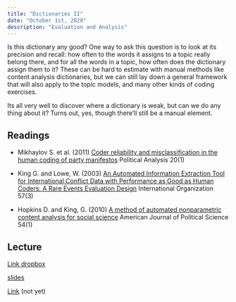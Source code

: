 ```yaml
---
title: "Dictionaries II"
date: "October 1st, 2020"
description: "Evaluation and Analysis"
---
```


Is this dictionary any good? One way to ask this question is to look
at its precision and recall: how often to the words it assigns to a
topic really belong there, and for all the words in a topic, how often
does the dictionary assign them to it? These can be hard to estimate
with manual methods like content analysis dictionaries, but we can still
lay down a general framework that will also apply to the topic models,
and many other kinds of coding exercises.

Its all very well to discover where a dictionary is weak, but can we do
any thing about it? Turns out, yes, though there'll still be a manual
element.


## Readings

- Mikhaylov S. et al. (2011) [Coder reliability and misclassification in the human coding of party manifestos](http://pan.oxfordjournals.org/cgi/doi/10.1093/pan/mpr047) Political Analysis 20(1)

- King G. and Lowe, W. (2003) [An Automated Information Extraction Tool for International Conflict Data with Performance as Good as Human Coders: A Rare Events Evaluation Design](https://www.cambridge.org/core/journals/international-organization/article/an-automated-information-extraction-tool-for-international-conflict-data-with-performance-as-good-as-human-coders-a-rare-events-evaluation-design/7BF83BD64D633189EBFD600EB05E7F2E) International Organization 57(3)

- Hopkins D. and King, G. (2010) [A method of automated nonparametric content analysis for social science](https://dx.doi.org/10.1111/j.1540-5907.2009.00428.x) American Journal of Political Science 54(1)

## Lecture

[Link dropbox](https://www.dropbox.com/s/kglldz7357bifh0/tada-week04.mov?dl=0)

[slides](lectures/slides04.pdf)

[Link](https://moodle.hertie-school.org/course/index.php?categoryid=266)
(not yet)

